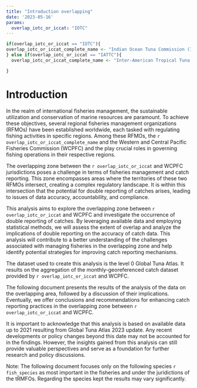 ```yaml
---
title: "Introduction overlapping"
date: '2023-05-16'
params: 
  overlap_iotc_or_iccat: "IOTC"
---
```




```r
if(overlap_iotc_or_iccat == "IOTC"){
overlap_iotc_or_iccat_complete_name <- "Indian Ocean Tuna Commission (IOTC)"
} else if(overlap_iotc_or_iccat == "IATTC"){
  overlap_iotc_or_iccat_complete_name <- "Inter-American Tropical Tuna Commission (IATTC)"

}
```

# Introduction 

In the realm of international fisheries management, the sustainable utilization and conservation of marine resources are paramount. To achieve these objectives, several regional fisheries management organizations (RFMOs) have been established worldwide, each tasked with regulating fishing activities in specific regions. Among these RFMOs, the `r overlap_iotc_or_iccat_complete_name` and the Western and Central Pacific Fisheries Commission (WCPFC) and the  play crucial roles in governing fishing operations in their respective regions.

The overlapping zone between the `r overlap_iotc_or_iccat` and WCPFC jurisdictions poses a challenge in terms of fisheries management and catch reporting. This zone encompasses areas where the territories of these two RFMOs intersect, creating a complex regulatory landscape. It is within this intersection that the potential for double reporting of catches arises, leading to issues of data accuracy, accountability, and compliance.

This analysis aims to explore the overlapping zone between `r overlap_iotc_or_iccat` and WCPFC and investigate the occurrence of double reporting of catches. By leveraging available data and employing statistical methods, we will assess the extent of overlap and analyze the implications of double reporting on the accuracy of catch data. This analysis will contribute to a better understanding of the challenges associated with managing fisheries in the overlapping zone and help identify potential strategies for improving catch reporting mechanisms.

The dataset used to create this analysis is the level 0 Global Tuna Atlas. It results on the aggregation of the monthly-georeferenced catch dataset provided by `r overlap_iotc_or_iccat` and WCPFC. 

The following document presents the results of the analysis of the data on the overlapping area, followed by a discussion of their implications. Eventually, we offer conclusions and recommendations for enhancing catch reporting practices in the overlapping zone between `r overlap_iotc_or_iccat` and WCPFC.

It is important to acknowledge that this analysis is based on available data up to 2021 resulting from Global Tuna Atlas 2023 update. Any recent developments or policy changes beyond this date may not be accounted for in the findings. However, the insights gained from this analysis can still provide valuable perspectives and serve as a foundation for further research and policy discussions.

Note: The following document focuses only on the following species `r fish_species` as most important in the fisheries and under the juridictions of the tRMFOs. Regarding the species kept the results may vary significantly. 
